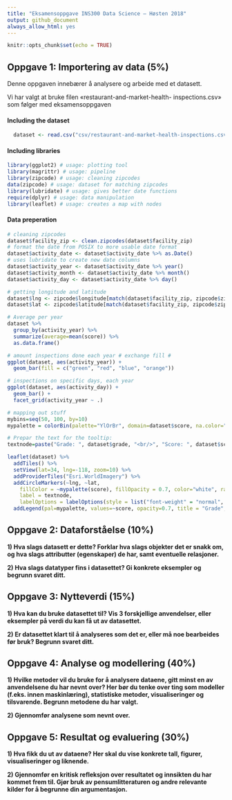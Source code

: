 ```yaml
---
title: "Eksamensoppgave INS300 Data Science – Høsten 2018"
output: github_document
always_allow_html: yes
---
```


```r
knitr::opts_chunk$set(echo = TRUE)
```

## Oppgave 1: Importering av data (5%)
Denne oppgaven innebærer å analysere og arbeide med et datasett.

Vi har valgt at bruke filen «restaurant-and-market-health-
inspections.csv» som følger med eksamensoppgaven

#### Including the dataset
```r
  dataset <- read.csv("csv/restaurant-and-market-health-inspections.csv")
```

#### Including libraries
```r
library(ggplot2) # usage: plotting tool
library(magrittr) # usage: pipeline
library(zipcode) # usage: cleaning zipcodes
data(zipcode) # usage: dataset for matching zipcodes
library(lubridate) # usage: gives better date functions
require(dplyr) # usage: data manipulation
library(leaflet) # usage: creates a map with nodes
```

#### Data preperation
```r
# cleaning zipcodes
dataset$facility_zip <- clean.zipcodes(dataset$facility_zip)
# format the date from POSIX to more usable date format
dataset$activity_date <- dataset$activity_date %>% as.Date()
# uses lubridate to create new date columns
dataset$activity_year <- dataset$activity_date %>% year()
dataset$activity_month <- dataset$activity_date %>% month()
dataset$activity_day <- dataset$activity_date %>% day()

# getting longitude and latitude
dataset$lng <- zipcode$longitude[match(dataset$facility_zip, zipcode$zip)]
dataset$lat <- zipcode$latitude[match(dataset$facility_zip, zipcode$zip)]

# Average per year
dataset %>% 
  group_by(activity_year) %>% 
  summarize(average=mean(score)) %>% 
  as.data.frame()

# amount inspections done each year # exchange fill #
ggplot(dataset, aes(activity_year)) + 
  geom_bar(fill = c("green", "red", "blue", "orange"))

# inspections on specific days, each year
ggplot(dataset, aes(activity_day)) + 
  geom_bar() + 
  facet_grid(activity_year ~ .)

# mapping out stuff
mybins=seq(50, 100, by=10)
mypalette = colorBin(palette="YlOrBr", domain=dataset$score, na.color="transparent", bins=mybins)

# Prepar the text for the tooltip:
textnode=paste("Grade: ", dataset$grade, "<br/>", "Score: ", dataset$score, sep="") %>% lapply(htmltools::HTML)

leaflet(dataset) %>%
  addTiles() %>%
  setView(lat=34, lng=-118, zoom=10) %>%
  addProviderTiles("Esri.WorldImagery") %>%
  addCircleMarkers(~lng, ~lat, 
    fillColor = ~mypalette(score), fillOpacity = 0.7, color="white", radius=8, stroke=FALSE,
    label = textnode,
    labelOptions = labelOptions(style = list("font-weight" = "normal", padding = "3px 8px"), textsize = "13px", direction = "auto")) %>%
  addLegend(pal=mypalette, values=~score, opacity=0.7, title = "Grade", position = "bottomright" )
```

## Oppgave 2: Dataforståelse (10%)

**1) Hva slags datasett er dette? Forklar hva slags objekter det er snakk om, og hva slags
attributter (egenskaper) de har, samt eventuelle relasjoner.**

**2) Hva slags datatyper fins i datasettet? Gi konkrete eksempler og begrunn svaret ditt.**

## Oppgave 3: Nytteverdi (15%)

**1) Hva kan du bruke datasettet til? Vis 3 forskjellige anvendelser, eller eksempler på verdi
du kan få ut av datasettet.**

**2) Er datasettet klart til å analyseres som det er, eller må noe bearbeides før bruk?
Begrunn svaret ditt.**

## Oppgave 4: Analyse og modellering (40%)

**1) Hvilke metoder vil du bruke for å analysere dataene, gitt minst en av anvendelsene du
har nevnt over? Her bør du tenke over ting som modeller (f.eks. innen maskinlæring),
statistiske metoder, visualiseringer og tilsvarende. Begrunn metodene du har valgt.**

**2) Gjennomfør analysene som nevnt over.**

## Oppgave 5: Resultat og evaluering (30%)

**1) Hva fikk du ut av dataene? Her skal du vise konkrete tall, figurer, visualiseringer og
liknende.** 

**2) Gjennomfør en kritisk refleksjon over resultatet og innsikten du har kommet frem til.
Gjør bruk av pensumlitteraturen og andre relevante kilder for å begrunne din
argumentasjon.**

